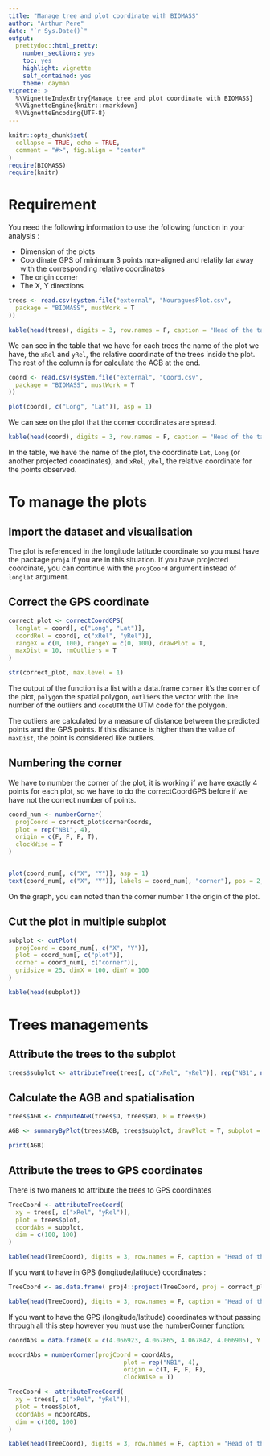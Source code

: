 ```yaml
---
title: "Manage tree and plot coordinate with BIOMASS"
author: "Arthur Pere"
date: "`r Sys.Date()`"
output: 
  prettydoc::html_pretty: 
    number_sections: yes
    toc: yes
    highlight: vignette
    self_contained: yes
    theme: cayman
vignette: >
  %\VignetteIndexEntry{Manage tree and plot coordinate with BIOMASS}
  %\VignetteEngine{knitr::rmarkdown}
  %\VignetteEncoding{UTF-8}
---
```


```r
knitr::opts_chunk$set(
  collapse = TRUE, echo = TRUE,
  comment = "#>", fig.align = "center"
)
require(BIOMASS)
require(knitr)
```


# Requirement

You need the following information to use the following function in your analysis :
  
  - Dimension of the plots
  - Coordinate GPS of minimum 3 points non-aligned and relatily far away with the corresponding relative coordinates
  - The origin corner
  - The X, Y directions

```r
trees <- read.csv(system.file("external", "NouraguesPlot.csv",
  package = "BIOMASS", mustWork = T
))
```

```r
kable(head(trees), digits = 3, row.names = F, caption = "Head of the table trees")
```

We can see in the table that we have for each trees the name of the plot we have, the `xRel` and `yRel`, the relative coordinate of the trees inside the plot. The rest of the column is for calculate the AGB at the end.




```r
coord <- read.csv(system.file("external", "Coord.csv",
  package = "BIOMASS", mustWork = T
))

plot(coord[, c("Long", "Lat")], asp = 1)
```

We can see on the plot that the corner coordinates are spread.


```r
kable(head(coord), digits = 3, row.names = F, caption = "Head of the table coord")
```

In the table, we have the name of the plot, the coordinate `Lat`, `Long` (or another projected coordinates), and `xRel`, `yRel`, the relative coordinate for the points observed.



# To manage the plots
## Import the dataset and visualisation

The plot is referenced in the longitude latitude coordinate so you must have the package `proj4` if you are in this situation. If you have projected coordinate, you can continue with the `projCoord` argument instead of `longlat` argument. 

## Correct the GPS coordinate
```r
correct_plot <- correctCoordGPS(
  longlat = coord[, c("Long", "Lat")],
  coordRel = coord[, c("xRel", "yRel")],
  rangeX = c(0, 100), rangeY = c(0, 100), drawPlot = T,
  maxDist = 10, rmOutliers = T
)

str(correct_plot, max.level = 1)
```


The output of the function is a list with a data.frame `corner` it's the corner of the plot, `polygon` the spatial polygon, `outliers` the vector with the line number of the outliers and `codeUTM` the UTM code for the polygon.

The outliers are calculated by a measure of distance between the predicted points and the GPS points. If this distance is higher than the value of `maxDist`, the point is considered like outliers.


## Numbering the corner
We have to number the corner of the plot, it is working if we have exactly 4 points for each plot, so we have to do the correctCoordGPS before if we have not the correct number of points.

```r
coord_num <- numberCorner(
  projCoord = correct_plot$cornerCoords,
  plot = rep("NB1", 4),
  origin = c(F, F, F, T),
  clockWise = T
)


plot(coord_num[, c("X", "Y")], asp = 1)
text(coord_num[, c("X", "Y")], labels = coord_num[, "corner"], pos = 2, offset = 0.2)
```

On the graph, you can noted than the corner number 1 the origin of the plot.


## Cut the plot in multiple subplot

```r
subplot <- cutPlot(
  projCoord = coord_num[, c("X", "Y")],
  plot = coord_num[, c("plot")],
  corner = coord_num[, c("corner")],
  gridsize = 25, dimX = 100, dimY = 100
)
```

```r
kable(head(subplot))
```


# Trees managements
## Attribute the trees to the subplot

```r
trees$subplot <- attributeTree(trees[, c("xRel", "yRel")], rep("NB1", nrow(trees)), subplot)
```



## Calculate the AGB and spatialisation
```r
trees$AGB <- computeAGB(trees$D, trees$WD, H = trees$H)

AGB <- summaryByPlot(trees$AGB, trees$subplot, drawPlot = T, subplot = subplot)

print(AGB)
```





## Attribute the trees to GPS coordinates

There is two maners to attribute the trees to GPS coordinates

```r
TreeCoord <- attributeTreeCoord(
  xy = trees[, c("xRel", "yRel")],
  plot = trees$plot,
  coordAbs = subplot,
  dim = c(100, 100)
)
```
```r
kable(head(TreeCoord), digits = 3, row.names = F, caption = "Head of the table TreeCoord")
```

If you want to have in GPS (longitude/latitude) coordinates :
```r
TreeCoord <- as.data.frame( proj4::project(TreeCoord, proj = correct_plot$codeUTM, inverse = T) )
```
```r
kable(head(TreeCoord), digits = 3, row.names = F, caption = "Head of the table TreeCoord")
```

If you want to have the GPS (longitude/latitude) coordinates without passing through all this step however you must use the numberCorner function:
```r
coordAbs = data.frame(X = c(4.066923, 4.067865, 4.067842, 4.066905), Y = c(52.68883, 52.68877, 52.68793, 52.68783))

ncoordAbs = numberCorner(projCoord = coordAbs, 
                                plot = rep("NB1", 4), 
                                origin = c(T, F, F, F), 
                                clockWise = T)

TreeCoord <- attributeTreeCoord(
  xy = trees[, c("xRel", "yRel")],
  plot = trees$plot,
  coordAbs = ncoordAbs,
  dim = c(100, 100)
)
```
```r
kable(head(TreeCoord), digits = 3, row.names = F, caption = "Head of the table TreeCoord")
```





